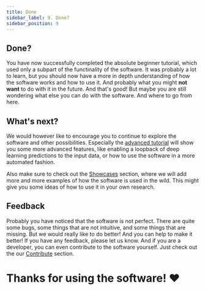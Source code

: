 ```yaml
---
title: Done
sidebar_label: 9. Done?
sidebar_position: 9
---
```



## Done?

You have now successfully completed the absolute beginner tutorial, which used only a subpart of the functinality of the software. 
It was probably a lot to learn, but you should now have a more in depth understanding of how the software works and how to use it.
And probably what you might **not want** to do with it in the future. And that's good! But maybe you are still wondering what else you can do with the software.
And where to go from here. 

## What's next?

We would however like to encourage you to continue to explore the software and other possibilities.
Especially the [advanced tutorial](/docs/introduction/advanced_tutorial) will show you some more advanced features, like enabling 
a loopback of deep learning predictions to the input data, or how to use the software in a more automated fashion.


Also make sure to check out the [Showcases](/docs/showcases) section, where we will add more and more examples of how the software is used in the wild.
This might give you some ideas of how to use it in your own research.

## Feedback

Probably you have noticed that the software is not perfect. There are quite some bugs, some things that are not intuitive, and some things that are missing.
But we would really like to do better! And you can help to make it better! If you have any feedback, please let us know. And if you are
a developer, you can even contribute to the software yourself. Just check out the our [Contribute](/docs/developers/contribute) section.


# Thanks for using the software!  <span role="img" aria-label="heart">❤️</span>
